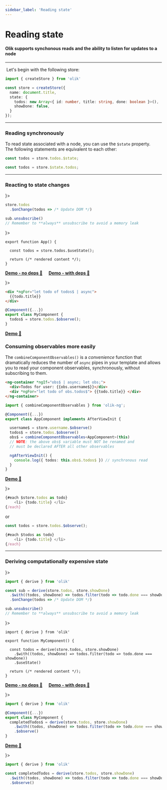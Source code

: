 ```yaml
---
sidebar_label: 'Reading state'
---
```


# Reading state

#### Olik supports synchonous reads and the ability to listen for updates to a node  

---

<div className="lets-begin">
  <img/> Let's begin with the following store:
</div>

```ts
import { createStore } from 'olik'

const store = createStore({
  name: document.title,
  state: {
    todos: new Array<{ id: number, title: string, done: boolean }>(),
    showDone: false,
  }
});
```

---

### Reading synchronously
To read state associated with a node, you can use the `$state` property.  
The following statements are equivalent to each other:
```ts
const todos = store.todos.$state;
```
```ts
const todos = store.$state.todos;
```

---

### Reacting to state changes


<Tabs groupId="frameworks">
<TabItem value="native" label={<div className="tab-ts"></div>}>

```ts
store.todos
  .$onChange(todos => /* Update DOM */)

sub.unsubscribe()
// Remember to **always** unsubscribe to avoid a memory leak
```

</TabItem>
<TabItem value="react" label={<div className="tab-react"></div>}>

```tsx
export function App() {

  const todos = store.todos.$useState();

  return (/* rendered content */);
}
```
[**Demo - no deps 🥚**](https://codesandbox.io/s/olik-react-usestate-hook-d3z0y?file=/src/App.tsx) &nbsp;&nbsp;&nbsp; [**Demo - with deps 🥚**](https://codesandbox.io/s/olik-react-usestate-with-deps-7pf9d?file=/src/App.tsx)

</TabItem>
<TabItem value="angular" label={<div className="tab-ng"></div>}>

```html
<div *ngFor="let todo of todos$ | async">
  {{todo.title}}
</div>
```
```ts
@Component({...})
export class MyComponent {
  todos$ = store.todos.$observe();
}
```
[**Demo 🥚**](https://codesandbox.io/s/olik-ng-read-iwyd3?file=/src/app/app.component.ts)

### Consuming observables more easily

The `combineComponentObservables()` is a *convenience* function that dramatically reduces the number of `async` pipes in your template and allows you to read your component observables, synchronously, without subscribing to them.

```html
<ng-container *ngIf="obs$ | async; let obs;">
  <div>Todos for user: {{obs.username$}}</div>
  <div *ngFor="let todo of obs.todos$"> {{todo.title}} </div>
</ng-container>
```
```ts
import { combineComponentObservables } from 'olik-ng';

@Component({...})
export class AppComponent implements AfterViewInit {

  username$ = store.username.$observe()
  todos$ = store.todos.$observe()
  obs$ = combineComponentObservables<AppComponent>(this)
  // NOTE: the above obs$ variable must NOT be renamed and 
  // must be declared AFTER all other observables

  ngAfterViewInit() {
    console.log({ todos: this.obs$.todos$ }) // synchronous read
  }
}
```
[**Demo 🥚**](https://codesandbox.io/s/olik-ng-combinecomponentobservables-trh42?file=/src/app/app.component.ts)

</TabItem>
<TabItem value="svelte" label={<div className="tab-svelte"></div>}>

```ts
{#each $store.todos as todo}
	<li> {todo.title} </li>
{/each}
```
or
```ts
const todos = store.todos.$observe();

{#each $todos as todo}
	<li> {todo.title} </li>
{/each}
```

</TabItem>
</Tabs>

---

### Deriving computationally expensive state

<Tabs groupId="frameworks">
<TabItem value="native" label={<div className="tab-ts"></div>}>

```ts
import { derive } from 'olik'

const sub = derive(store.todos, store.showDone)
  .$with((todos, showDone) => todos.filter(todo => todo.done === showDone))
  .$onChange(todos => /* Update DOM */)

sub.unsubscribe()
// Remember to **always** unsubscribe to avoid a memory leak
```

</TabItem>
<TabItem value="react" label={<div className="tab-react"></div>}>

```tsx
import { derive } from 'olik'

export function MyComponent() {
  
  const todos = derive(store.todos, store.showDone)
    .$with((todos, showDone) => todos.filter(todo => todo.done === showDone))
    .$useState()

  return (/* rendered content */);
}
```

[**Demo - no deps 🥚**](https://codesandbox.io/s/olik-react-derivefrom-jv9dd?file=/src/App.tsx) &nbsp;&nbsp;&nbsp; [**Demo - with deps 🥚**](https://codesandbox.io/s/olik-react-derivefrom-with-deps-z7x4i?file=/src/App.tsx)

</TabItem>
<TabItem value="angular" label={<div className="tab-ng"></div>}>

```ts
import { derive } from 'olik'

@Component({...})
export class MyComponent {
  completedTodos$ = derive(store.todos, store.showDone)
    .$with((todos, showDone) => todos.filter(todo => todo.done === showDone))
    .$observe()
}
```
[**Demo 🥚**](https://codesandbox.io/s/olik-ng-memoise-supgo?file=/src/app/app.component.ts)

</TabItem>
<TabItem value="svelte" label={<div className="tab-svelte"></div>}>

```ts
import { derive } from 'olik'

const completedTodos = derive(store.todos, store.showDone)
  .$with((todos, showDone) => todos.filter(todo => todo.done === showDone))
  .$observe()
```
</TabItem>
</Tabs>

